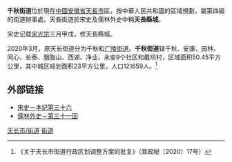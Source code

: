 {{中国乡级行政区|34/11/81/001/000
| 政府驻地 = 千秋社区学府路12号
| 总面积 = 50.45平方公里
| 总人口 = 121659人
| 总人口年份 = 2020
}}
'''千秋街道'''位於現在[[中國|中國]][[安徽省|安徽省]][[天長市|天長市]]區，按中華人民共和國的區域規劃，屬第四級的街道辦事處。天長街道於宋史及儒林外史中稱'''天長縣城'''。

宋史记载[[宋光宗|宋光宗]]三月甲戌，修天長縣城。

2020年3月，原天长街道分为千秋和[[广陵街道|广陵街道]]。'''千秋街道'''辖千秋、安康、园林、同心、长泰、胭脂山、西湖、净业、永安9个社区和戴坝村，区域面积50.45平方公里，其中城区规划面积23平方公里，人口121659人。<ref>《关于天长市街道行政区划调整方案的批复》（滁政秘〔2020〕17号）</ref>

==外部链接==
*[http://zh.wikisource.org/wiki/%E5%AE%8B%E5%8F%B2/%E5%8D%B7036 宋史－本纪第三十六]{{Wayback|url=http://zh.wikisource.org/wiki/%E5%AE%8B%E5%8F%B2/%E5%8D%B7036 |date=20140325221243 }}
*[http://www.guoxue.com/minqingstory/rlws/rlws_031.htm 儒林外史－第三十一回]{{Wayback|url=http://www.guoxue.com/minqingstory/rlws/rlws_031.htm |date=20060903101144 }}

{{天长市行政区划}}
{{安徽行政区划小作品}}
[[Category:滁州市街道|天长市/街道]]
[[Category:天长市行政区划|街道]]